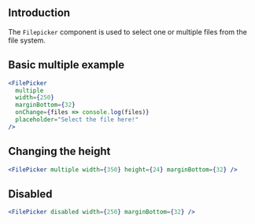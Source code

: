 
## Introduction

The `Filepicker` component is used to select one or multiple files from the file system.

## Basic multiple example

```jsx
<FilePicker
  multiple
  width={250}
  marginBottom={32}
  onChange={files => console.log(files)}
  placeholder="Select the file here!"
/>
```

## Changing the height

```jsx
<FilePicker multiple width={350} height={24} marginBottom={32} />
```

## Disabled

```jsx
<FilePicker disabled width={250} marginBottom={32} />
```

<PropsTable of="FilePicker" />